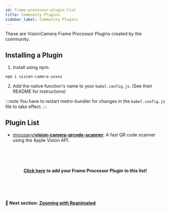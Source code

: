 ```yaml
---
id: frame-processor-plugin-list
title: Community Plugins
sidebar_label: Community Plugins
---
```


These are VisionCamera Frame Processor Plugins created by the community.

## Installing a Plugin

1. Install using npm:

```
npm i vision-camera-xxxxx
```

2. Add the native function's name to your `babel.config.js`. (See their README for instructions)

:::note
You have to restart metro-bundler for changes in the `babel.config.js` file to take effect.
:::

## Plugin List

* [mrousavy/**vision-camera-qrcode-scanner**](https://github.com/mrousavy/vision-camera-qrcode-scanner): A fast QR code scanner using the Apple Vision API.





<!-- Add your Frame Processor Plugin here! -->






<br />
<br />
<br />
<p align="center">
<b>
<a href="https://github.com/cuvent/react-native-vision-camera/edit/main/docs/docs/guides/FRAME_PROCESSOR_PLUGIN_LIST.mdx">Click here</a> to add your Frame Processor Plugin to this list!
</b>
</p>
<br />
<br />
<br />


#### 🚀 Next section: [Zooming with Reanimated](animated)
